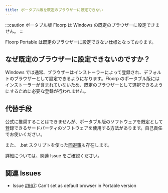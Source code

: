 ```yaml
---
title: ポータブル版を既定のブラウザーに設定できない
---
```



:::caution
ポータブル版 Floorp は Windows の既定のブラウザーに設定できません。
:::

Floorp Portable は既定のブラウザーに設定できない仕様となっております。

## なぜ既定のブラウザーに設定できないのですか？

Windows では通常、ブラウザーはインストーラーによって登録され、デフォルトのブラウザーとして設定できるようになります。Floorp のポータブル版にはインストーラーが含まれていないため、既定のブラウザーとして選択できるようにするために必要な登録が行われません。

## 代替手段

公式に推奨することはできませんが、ポータブル版のソフトウェアを既定として登録できるサードパーティのソフトウェアを使用する方法があります。自己責任でお使いください。

また、 .bat スクリプトを使った[回避策](/docs/other/floorp-portable-default-browser/)も存在します。

詳細については、関連 Issue をご確認ください。

## 関連 Issues

- Issue [#967](https://github.com/Floorp-Projects/Floorp/issues/967): Can't set as default browser in Portable version

<Support />
